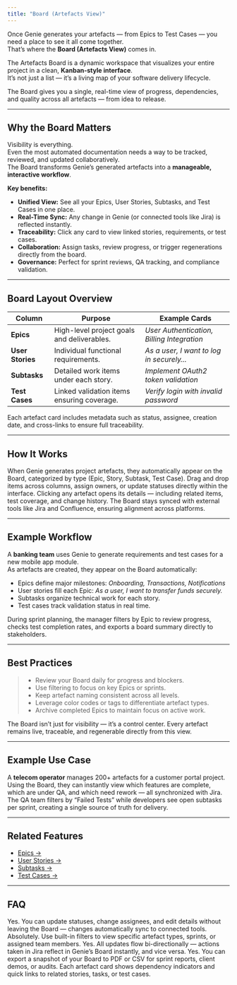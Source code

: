 ```yaml
---
title: "Board (Artefacts View)"
---
```


Once Genie generates your artefacts — from Epics to Test Cases — you need a place to see it all come together.  
That’s where the **Board (Artefacts View)** comes in.

The Artefacts Board is a dynamic workspace that visualizes your entire project in a clean, **Kanban-style interface**.  
It’s not just a list — it’s a living map of your software delivery lifecycle.

<Tip>The Board gives you a single, real-time view of progress, dependencies, and quality across all artefacts — from idea to release.</Tip>

---

## Why the Board Matters

Visibility is everything.  
Even the most automated documentation needs a way to be tracked, reviewed, and updated collaboratively.  
The Board transforms Genie’s generated artefacts into a **manageable, interactive workflow**.

**Key benefits:**
- **Unified View:** See all your Epics, User Stories, Subtasks, and Test Cases in one place.  
- **Real-Time Sync:** Any change in Genie (or connected tools like Jira) is reflected instantly.  
- **Traceability:** Click any card to view linked stories, requirements, or test cases.  
- **Collaboration:** Assign tasks, review progress, or trigger regenerations directly from the board.  
- **Governance:** Perfect for sprint reviews, QA tracking, and compliance validation.

---

## Board Layout Overview

| **Column** | **Purpose** | **Example Cards** |
|-------------|-------------|--------------------|
| **Epics** | High-level project goals and deliverables. | *User Authentication, Billing Integration* |
| **User Stories** | Individual functional requirements. | *As a user, I want to log in securely…* |
| **Subtasks** | Detailed work items under each story. | *Implement OAuth2 token validation* |
| **Test Cases** | Linked validation items ensuring coverage. | *Verify login with invalid password* |

<Note>Each artefact card includes metadata such as status, assignee, creation date, and cross-links to ensure full traceability.</Note>

---

## How It Works

<Steps>
  <Step title="1. Automatic Population">
    When Genie generates project artefacts, they automatically appear on the Board, categorized by type (Epic, Story, Subtask, Test Case).
  </Step>
  <Step title="2. Interactive Controls">
    Drag and drop items across columns, assign owners, or update statuses directly within the interface.
  </Step>
  <Step title="3. Cross-Link Navigation">
    Clicking any artefact opens its details — including related items, test coverage, and change history.
  </Step>
  <Step title="4. Real-Time Sync">
    The Board stays synced with external tools like Jira and Confluence, ensuring alignment across platforms.
  </Step>
</Steps>

---

## Example Workflow

A **banking team** uses Genie to generate requirements and test cases for a new mobile app module.  
As artefacts are created, they appear on the Board automatically:

- Epics define major milestones: *Onboarding, Transactions, Notifications*  
- User stories fill each Epic: *As a user, I want to transfer funds securely.*  
- Subtasks organize technical work for each story.  
- Test cases track validation status in real time.  

During sprint planning, the manager filters by Epic to review progress, checks test completion rates, and exports a board summary directly to stakeholders.

---

## Best Practices

> - Review your Board daily for progress and blockers.  
> - Use filtering to focus on key Epics or sprints.  
> - Keep artefact naming consistent across all levels.  
> - Leverage color codes or tags to differentiate artefact types.  
> - Archive completed Epics to maintain focus on active work.

<Tip>The Board isn’t just for visibility — it’s a control center. Every artefact remains live, traceable, and regenerable directly from this view.</Tip>

---

## Example Use Case

A **telecom operator** manages 200+ artefacts for a customer portal project.  
Using the Board, they can instantly view which features are complete, which are under QA, and which need rework — all synchronized with Jira.  
The QA team filters by “Failed Tests” while developers see open subtasks per sprint, creating a single source of truth for delivery.

---

## Related Features

- [Epics →](/features/epics)  
- [User Stories →](/features/userstories)  
- [Subtasks →](/features/subtasks)  
- [Test Cases →](/features/testcases)

---

## FAQ

<AccordionGroup>

  <Accordion title="Can I edit artefacts directly on the Board?">
    Yes. You can update statuses, change assignees, and edit details without leaving the Board — changes automatically sync to connected tools.
  </Accordion>

  <Accordion title="Can I filter artefacts by type or owner?">
    Absolutely. Use built-in filters to view specific artefact types, sprints, or assigned team members.
  </Accordion>

  <Accordion title="Does the Board sync with Jira in real time?">
    Yes. All updates flow bi-directionally — actions taken in Jira reflect in Genie’s Board instantly, and vice versa.
  </Accordion>

  <Accordion title="Can I export the Board for reports or presentations?">
    Yes. You can export a snapshot of your Board to PDF or CSV for sprint reports, client demos, or audits.
  </Accordion>

  <Accordion title="How are dependencies visualized?">
    Each artefact card shows dependency indicators and quick links to related stories, tasks, or test cases.
  </Accordion>

</AccordionGroup>
